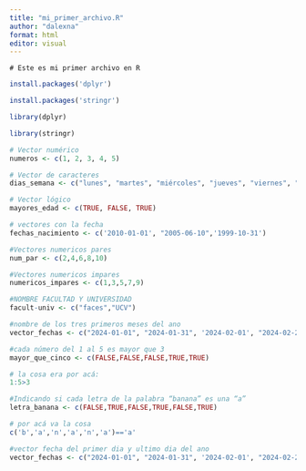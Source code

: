 ```yaml
---
title: "mi_primer_archivo.R"
author: "dalexna"
format: html
editor: visual
---
```


```         
# Este es mi primer archivo en R
```

```r
install.packages('dplyr')
```

```r
install.packages('stringr')
```

```r
library(dplyr)
```

```r
library(stringr)
```

```r
# Vector numérico
numeros <- c(1, 2, 3, 4, 5)
```

```r
# Vector de caracteres
dias_semana <- c("lunes", "martes", "miércoles", "jueves", "viernes", "sábado", "domingo")
```

```r
# Vector lógico
mayores_edad <- c(TRUE, FALSE, TRUE)
```

```r
# vectores con la fecha
fechas_nacimiento <- c('2010-01-01', "2005-06-10",'1999-10-31')

```

```r
#Vectores numericos pares
num_par <- c(2,4,6,8,10)
```

```r
#Vectores numericos impares
numericos_impares <- c(1,3,5,7,9)
```

```r
#NOMBRE FACULTAD Y UNIVERSIDAD
facult-univ <- c("faces","UCV")
```

```r
#nombre de los tres primeros meses del ano
vector_fechas <- c("2024-01-01", "2024-01-31", '2024-02-01', "2024-02-28",'2024-04-01',"2024-04-31")

```

```r
#cada número del 1 al 5 es mayor que 3 
mayor_que_cinco <- c(FALSE,FALSE,FALSE,TRUE,TRUE)


```

```r
# la cosa era por acá:
1:5>3
```

```r
#Indicando si cada letra de la palabra “banana” es una “a”
letra_banana <- c(FALSE,TRUE,FALSE,TRUE,FALSE,TRUE)
```

```r
# por acá va la cosa
c('b','a','n','a','n','a')=='a'
```

```r
#vector fecha del primer dia y ultimo dia del ano
vector_fechas <- c("2024-01-01", "2024-01-31", '2024-02-01', "2024-02-28",'2024-04-01',"2024-04-31")

```

